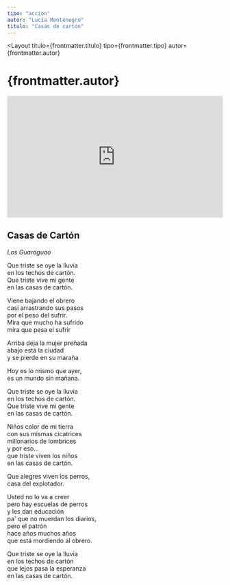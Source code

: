 ```yaml
---
tipo: "accion"
autor: "Lucía Montenegro"
titulo: "Casas de cartón"
---
```



<Layout
  titulo={frontmatter.titulo}
  tipo={frontmatter.tipo}
  autor={frontmatter.autor}
>

<Prose>
  <h1>{frontmatter.autor}</h1>
</Prose>

<div class="w-full">
  <div style="position:relative;padding-top:56.25%;">
    <iframe
      src="https://iframe.mediadelivery.net/embed/201842/577b0eae-876e-441a-ab9f-830d776e1589?autoplay=false&loop=false&muted=false&preload=true&responsive=true"
      loading="lazy"
      style="border:0;position:absolute;top:0;height:100%;width:100%;"
      allow="accelerometer;gyroscope;autoplay;encrypted-media;picture-in-picture;"
      allowfullscreen="true"
    ></iframe>
  </div>
</div>

<Prose>
<ImageCaption
  mobileImgUrl={imageCasasDeCarton}
  desktopImgUrl={imageCasasDeCarton}
  caption="Pie de foto"
  alt="alt"
  clase="mt-20"
/>

## Casas de Cartón

_Los Guaraguao_

Que triste se oye la lluvia\
en los techos de cartón.\
Que triste vive mi gente\
en las casas de cartón.

Viene bajando el obrero\
casi arrastrando sus pasos\
por el peso del sufrir.\
Mira que mucho ha sufrido\
mira que pesa el sufrir

Arriba deja la mujer preñada\
abajo está la ciudad\
y se pierde en su maraña

Hoy es lo mismo que ayer,\
es un mundo sin mañana.

Que triste se oye la lluvia\
en los techos de cartón.\
Que triste vive mi gente\
en las casas de cartón.

Niños color de mi tierra\
con sus mismas cicatrices\
millonarios de lombrices\
y por eso...\
que triste viven los niños\
en las casas de cartón.

Que alegres viven los perros,\
casa del explotador.

Usted no lo va a creer\
pero hay escuelas de perros\
y les dan educación\
pa' que no muerdan los diarios,\
pero el patrón\
hace años muchos años\
que está mordiendo al obrero.

Que triste se oye la lluvia\
en los techos de cartón\
que lejos pasa la esperanza\
en las casas de cartón.

</Prose>
</Layout>
